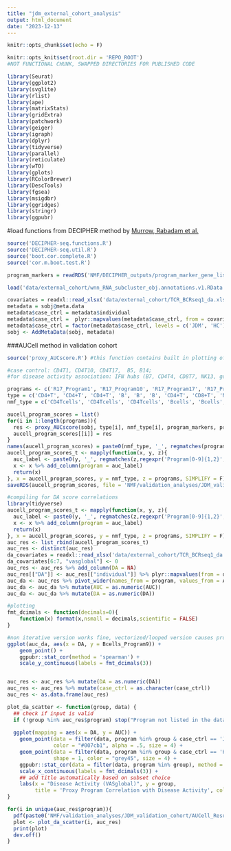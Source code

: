 ```yaml
---
title: "jdm_external_cohort_analysis"
output: html_document
date: "2023-12-13"
---
```


```r
knitr::opts_chunk$set(echo = F)
```

```r
knitr::opts_knit$set(root.dir = 'REPO_ROOT')
#NOT FUNCTIONAL CHUNK, SWAPPED DIRECTORIES FOR PUBLISHED CODE
```

```r
library(Seurat)
library(ggplot2)
library(svglite)
library(rlist)
library(ape)
library(matrixStats)
library(gridExtra)
library(patchwork)
library(geiger)
library(igraph)
library(dplyr)
library(tidyverse)
library(parallel)
library(reticulate)
library(wTO)
library(gplots)
library(RColorBrewer)
library(DescTools)
library(fgsea)
library(msigdbr)
library(ggridges)
library(stringr)
library(ggpubr)
```

#load functions from DECIPHER method by 
[Murrow, Rabadam et al.](https://doi.org/10.1016/j.cels.2022.06.005)
```r
source('DECIPHER-seq.functions.R')
source('DECIPHER-seq.util.R')
source('boot.cor.complete.R')
source('cor.m.boot.test.R')
```

```r
program_markers = readRDS('NMF/DECIPHER_outputs/program_marker_gene_lists.rds')

load('data/external_cohort/wnn_RNA_subcluster_obj.annotations.v1.RData')

```

```r
covariates = readxl::read_xlsx('data/external_cohort/TCR_BCRseq1_da.xlsx')
metadata = sobj@meta.data
metadata$case_ctrl = metadata$individual
metadata$case_ctrl =  plyr::mapvalues(metadata$case_ctrl, from = covariates$study_id, to = covariates$case_control, warn_missing = T)
metadata$case_ctrl = factor(metadata$case_ctrl, levels = c('JDM', 'HC'))
sobj <- AddMetaData(sobj, metadata)
```

###AUCell method in validation cohort

```r
source('proxy_AUCscore.R') #this function contains built in plotting of umaps and boxplots for case-control comparisons

#case control: CD4T1, CD4T10, CD4T17,  B5, B14; 
#for disease activity association: IFN hubs (B7, CD4T4, CD8T7, NK13, gdT13, M17), B9, CD4T10, NK12, gdT4, CD8T11, NK8, gdT15, CD4T9, B10, NK9, CD4T17, M10, B17 

programs <- c('R17_Program1', 'R17_Program10', 'R17_Program17', 'R17_Program5', 'R17_Program14', 'R17_Program7', 'R17_Program4', 'R15_Program7', 'R13_Program13', 'R15_Program13', 'R17_Program17', 'R17_Program9', 'R13_Program12', 'R15_Program4', 'R15_Program11', 'R13_Program8', 'R15_Program15', 'R17_Program9', 'R17_Program10', 'R13_Program9', 'R17_Program17', 'R17_Program10', 'R17_Program17')
type = c('CD4+T', 'CD4+T', 'CD4+T', 'B', 'B', 'B', 'CD4+T', 'CD8+T', 'NK', 'gdT', 'myeloid', 'B', 'NK', 'gdT', 'CD8+T', 'NK', 'gdT', 'CD4+T', 'B', 'NK', 'CD4+T', 'myeloid', 'B')
nmf_type = c('CD4Tcells', 'CD4Tcells', 'CD4Tcells', 'Bcells', 'Bcells', 'Bcells', 'CD4Tcells', 'CD8Tcells', 'NK', 'gdT', 'Myeloid', 'Bcells', 'NK', 'gdT', 'CD8Tcells', 'NK', 'gdT', 'CD4Tcells', 'Bcells', 'NK', 'CD4Tcells', 'Myeloid', 'Bcells')

aucell_program_scores = list() 
for(i in 1:length(programs)){
  res <- proxy_AUCscore(sobj, type[i], nmf_type[i], program_markers, programs[i])
  aucell_program_scores[[i]] = res
}
names(aucell_program_scores) = paste0(nmf_type, '_', regmatches(programs,regexpr('Program[0-9]{1,2}', programs)))
aucell_program_scores_t <- mapply(function(x, y, z){
  auc_label <- paste0(y, '_', regmatches(z,regexpr('Program[0-9]{1,2}', z)))
  x <- x %>% add_column(program = auc_label)
  return(x)
}, x = aucell_program_scores, y = nmf_type, z = programs, SIMPLIFY = F)
saveRDS(aucell_program_scores, file = 'NMF/validation_analyses/JDM_validation_cohort/AUCell_Results/aucell_program_scores.rds')
```


```r
#compiling for DA score correlations
library(tidyverse)
aucell_program_scores_t <- mapply(function(x, y, z){
  auc_label <- paste0(y, '_', regmatches(z,regexpr('Program[0-9]{1,2}', z)))
  x <- x %>% add_column(program = auc_label)
  return(x)
}, x = aucell_program_scores, y = nmf_type, z = programs, SIMPLIFY = F)
auc_res <- list_rbind(aucell_program_scores_t)
auc_res <- distinct(auc_res)
da_covariates = readxl::read_xlsx('data/external_cohort/TCR_BCRseq1_da.xlsx')
da_covariates[6:7, "vasglobal"] <- 0
auc_res <- auc_res %>% add_column(DA = NA)
auc_res[["DA"]] <- auc_res[["individual"]] %>% plyr::mapvalues(from = da_covariates$study_id, to = da_covariates$vasglobal)
auc_da <- auc_res %>% pivot_wider(names_from = program, values_from = AUC)
auc_da <- auc_da %>% mutate(AUC = as.numeric(AUC))
auc_da <- auc_da %>% mutate(DA = as.numeric(DA))
```

```r
#plotting
fmt_dcimals <- function(decimals=0){
    function(x) format(x,nsmall = decimals,scientific = FALSE)
}

#non iterative version works fine, vectorized/looped version causes problems with scale
ggplot(auc_da, aes(x = DA, y = Bcells_Program9)) +
    geom_point() +
    ggpubr::stat_cor(method = 'spearman') +
    scale_y_continuous(labels = fmt_dcimals(3))


auc_res <- auc_res %>% mutate(DA = as.numeric(DA))
auc_res <- auc_res %>% mutate(case_ctrl = as.character(case_ctrl))
auc_res <- as.data.frame(auc_res)

plot_da_scatter <- function(group, data) {
  ## check if input is valid
  if (!group %in% auc_res$program) stop("Program not listed in the data set.")
  
  ggplot(mapping = aes(x = DA, y = AUC)) +
    geom_point(data = filter(data, program %in% group & case_ctrl == 'JDM'), 
               color = "#007cb1", alpha = .5, size = 4) +
    geom_point(data = filter(data, program %in% group & case_ctrl == 'HC'), 
               shape = 1, color = "grey45", size = 4) +
    ggpubr::stat_cor(data = filter(data, program %in% group), method = 'spearman') +
    scale_x_continuous(labels = fmt_dcimals(3)) +
    ## add title automatically based on subset choice
    labs(x = "Disease Activity (VASglobal)", y = group, 
         title = 'Proxy Program Correlation with Disease Activity', color = NULL)
}

for(i in unique(auc_res$program)){
  pdf(paste0('NMF/validation_analyses/JDM_validation_cohort/AUCell_Results/', i, '_AUC_DA_spearman.pdf'), height = 8, width = 8)
  plot <- plot_da_scatter(i, auc_res)
  print(plot)
  dev.off()
}
```


